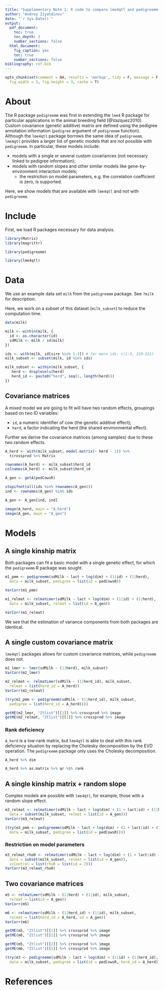 ```yaml
---
title: "Supplementary Note 1: R code to compare lme4qtl and pedigreemm R packages "
author: "Andrey Ziyatdinov"
date: "`r Sys.Date()`"
output:
  pdf_document:
    toc: true
    toc_depth: 3
    number_sections: false
  html_document:
    fig_caption: yes
    toc: true
    number_sections: false
bibliography: ref.bib    
---
```


```r
opts_chunk$set(comment = NA, results = 'markup', tidy = F, message = F, warning = F, echo = T,
  fig.width = 3, fig.height = 3, cache = T)
```

# About

The R package `pedigreemm` was first in extending the `lme4` R package
for particular applications in the animal breeding field [@Vazquez2010].
Custom covariance (genetic additive) matrix 
are defined using the pedigree annotation information
(`pedigree` argument of `pedigreemm` function).
Although the `lme4qtl` package borrows the same idea of `pedigreemm`,
`lme4qtl` provides a larger list of genetic models
that are *not* possible with `pedigreemm`.
In particular, these models include:

- models with a single or several custom covariances 
  (not necessary linked to pedigree information);
- models with random slopes and other similar models 
  like gene-by-environment interaction models;
    - the restriction on model parameters, 
      e.g. the correlation coefficient is zero,
      is supported.

Here, we show models that are available with `lme4qtl` and not with `pedigreemm`.

# Include

First, we load R packages necessary for data analysis.

```r
library(Matrix)
library(magrittr)
```

```r
library(pedigreemm)

library(lme4qtl)
```

# Data

We use an example data set `milk` from the `pedigreemm` package.
See `?milk` for description.

Here, we work on a subset of this dataset (`milk_subset`)
to reduce the computation time.

```r
data(milk)

milk <- within(milk, {
  id <- as.character(id)
  sdMilk <- milk / sd(milk)
})

ids <- with(milk, id[sire %in% 1:3]) # for more ids: c(1:3, 319-321)
milk_subset <- subset(milk, id %in% ids)

milk_subset <- within(milk_subset, {
   herd <- droplevels(herd)
   herd_id <- paste0("herd", seq(1, length(herd)))
})
```

## Covariance matrices

A mixed model we are going to fit will have two random effects,
groupings based on two ID variables:

- `id`, a numeric identifier of cow (the genetic additive effect);
- `herd`, a factor indicating the herd (the shared environmental effect).

Further we derive the covariance matrices (among samples)
due to these two random effects.

```r
A_herd <- with(milk_subset, model.matrix(~ herd - 1)) %>% 
  tcrossprod %>% Matrix

rownames(A_herd) <- milk_subset$herd_id
colnames(A_herd) <- milk_subset$herd_id
```

```r
A_gen <- getA(pedCowsR)

stopifnot(all(ids %in% rownames(A_gen)))
ind <- rownames(A_gen) %in% ids

A_gen <- A_gen[ind, ind]
```


```r
image(A_herd, main = "A_herd")
image(A_gen, main = "A_gen")
```


# Models

## A single kinship matrix

Both packages can fit a basic model with a single genetic effect,
for which the `pedigreemm` R package was sought.

```r
m1_pmm <- pedigreemm(sdMilk ~ lact + log(dim) + (1|id) + (1|herd),
  data = milk_subset, pedigree = list(id = pedCowsR))

VarCorr(m1_pmm)
```   

```r
m1_relmat <- relmatLmer(sdMilk ~ lact + log(dim) + (1|id) + (1|herd),
  data = milk_subset, relmat = list(id = A_gen))

VarCorr(m1_relmat)
``` 

We see that the estimation of variance components from both packages are identical.

## A single custom covariance matrix

`lme4qtl` packages allows for custom covariance matrices, 
while `pedigreemm` does not.

```r
m2_lmer <- lmer(sdMilk ~ (1|herd), milk_subset)
VarCorr(m2_lmer)

m2_relmat <- relmatLmer(sdMilk ~ (1|herd_id), milk_subset, 
  relmat = list(herd_id = A_herd))
VarCorr(m2_relmat)

(try(m2_pmm <- pedigreemm(sdMilk ~ (1|herd_id), milk_subset, 
  pedigree = list(herd_id = A_herd))))
```

```r
getME(m2_lmer, "Ztlist")[[1]] %>% crossprod %>% image
getME(m2_relmat, "Ztlist")[[1]] %>% crossprod %>% image
```

### Rank deficiency

`A_herd` is a low-rank matrix, but `lme4qtl` is able to deal with this rank deficiency situation
by replacing the Cholesky decomposition by the EVD operation.
The `pedigreemm` package only uses the Cholesky decomposition.

```r
A_herd %>% dim

A_herd %>% as.matrix %>% qr %$% rank
```

## A single kinship matrix + random slope

Complex models are possible with `lme4qtl`, for example, those with a random slope effect.

```r
m3_relmat <- relmatLmer(sdMilk ~ lact + log(dim) + (1 + lact|id) + (1|herd),
  data = subset(milk_subset, relmat = list(id = A_gen)))
VarCorr(m3_relmat)

(try(m3_pmm <- pedigreemm(sdMilk ~ lact + log(dim) + (1 + lact|id) + (1|herd),
  data = milk_subset, pedigree = list(id = pedCowsR))))
```   

### Restriction on model parameters

```r
m3_relmat_rho0 <- relmatLmer(sdMilk ~ lact + log(dim) + (1 + lact|id) + (1|herd),
  data = subset(milk_subset, relmat = list(id = A_gen)),
  vcControl = list(rho0 = list(id = 2)))
VarCorr(m3_relmat_rho0)
```


## Two covariance matrices

```r
m5 <- relmatLmer(sdMilk ~ (1|herd) + (1|id), milk_subset, 
  relmat = list(id = A_gen))
VarCorr(m5)

m6 <- relmatLmer(sdMilk ~ (1|herd_id) + (1|id), milk_subset, 
  relmat = list(herd_id = A_herd, id = A_gen))
VarCorr(m6)
```


```r
getME(m5, "Ztlist")[[1]] %>% crossprod %>% image
getME(m6, "Ztlist")[[2]] %>% crossprod %>% image
```

```r
getME(m5, "Ztlist")[[2]] %>% crossprod %>% image
getME(m6, "Ztlist")[[1]] %>% crossprod %>% image
```



```r
(try(m3 <- pedigreemm(sdMilk ~ lact + log(dim) + (1|id) + (1|herd_id),
  data = milk_subset, pedigree = list(id = pedCowsR, herd_id = A_herd))))
``` 

# References


